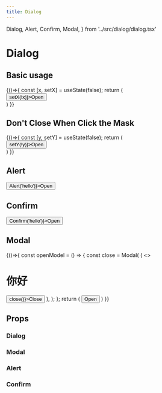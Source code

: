 ```yaml
---
title: Dialog
---
```


  Dialog,
  Alert,
  Confirm,
  Modal,
} from '../src/dialog/dialog.tsx'

# Dialog

## Basic usage

<Playground>
{()=>{
  const [x, setX] = useState(false);
  return (
    <div>
      <Button type="button" onClick={() => setX(!x)}>Open</Button>
      <Dialog
        visible={x}
        buttons={
          [
            <Button type="button" onClick={() => setX(false)}>Yes</Button>,
            <Button type="button" onClick={() => setX(false)}>No</Button>,
          ]
        }
        onClose={() => setX(false)}
      >
        hello
      </Dialog>
    </div>
  )
}}
</Playground>

## Don't Close When Click the Mask

<Playground>
{()=>{
  const [y, setY] = useState(false);
  return (
    <div>
      <Button type="button" onClick={() => setY(!y)}>Open</Button>
      <Dialog
        visible={y}
        buttons={
          [
            <Button type="button" onClick={() => setY(false)}>Yes</Button>,
            <Button type="button" onClick={() => setY(false)}>No</Button>,
          ]
        }
        onClose={() => setY(false)}
        closeOnClickMask={false}
      >
        hello
      </Dialog>
    </div>
  )
}}
</Playground>


## Alert

<Playground>
  <Button type="button" onClick={() => Alert('hello')}>Open</Button>
</Playground>

## Confirm

<Playground>
  <Button type="button" onClick={() => Confirm('hello')}>Open</Button>
</Playground>

## Modal

<Playground>
  {()=>{
    const openModel = () => {
      const close = Modal(
        (
          <>
            <h1>你好</h1>
            <Button type="button" onClick={() => close()}>Close</Button>
          </>
        ),
      );
    };
    return (
      <Button type="button" onClick={openModel}>Open</Button>
    )
  }}
</Playground>

## Props

### Dialog

<Props of={Dialog} />

### Modal

<Props of={Modal} />

### Alert

<Props of={Alert} />

### Confirm

<Props of={Confirm} />
